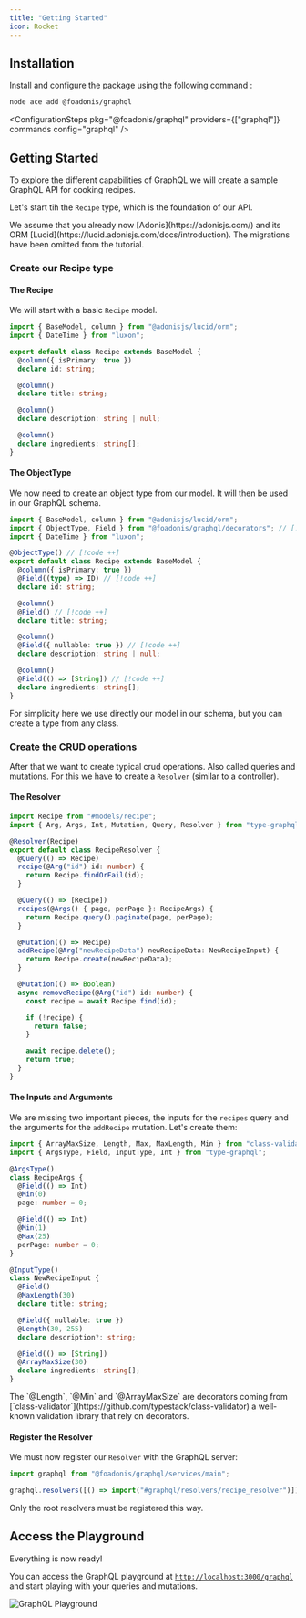 ```yaml
---
title: "Getting Started"
icon: Rocket
---
```


## Installation

Install and configure the package using the following command :

```sh
node ace add @foadonis/graphql
```

<ConfigurationSteps
  pkg="@foadonis/graphql"
  providers={["graphql"]}
  commands
  config="graphql"
/>

## Getting Started

To explore the different capabilities of GraphQL we will create a sample GraphQL API for cooking recipes.

Let's start tih the `Recipe` type, which is the foundation of our API.

<Callout type="warn">
  We assume that you already now [Adonis](https://adonisjs.com/) and its ORM
  [Lucid](https://lucid.adonisjs.com/docs/introduction). The migrations have
  been omitted from the tutorial.
</Callout>

### Create our Recipe type

#### The Recipe

We will start with a basic `Recipe` model.

```ts title="app/models/recipe.ts"
import { BaseModel, column } from "@adonisjs/lucid/orm";
import { DateTime } from "luxon";

export default class Recipe extends BaseModel {
  @column({ isPrimary: true })
  declare id: string;

  @column()
  declare title: string;

  @column()
  declare description: string | null;

  @column()
  declare ingredients: string[];
}
```

#### The ObjectType

We now need to create an object type from our model. It will then be used in our GraphQL schema.

```ts title="app/models/recipe.ts"
import { BaseModel, column } from "@adonisjs/lucid/orm";
import { ObjectType, Field } from "@foadonis/graphql/decorators"; // [!code ++]
import { DateTime } from "luxon";

@ObjectType() // [!code ++]
export default class Recipe extends BaseModel {
  @column({ isPrimary: true })
  @Field((type) => ID) // [!code ++]
  declare id: string;

  @column()
  @Field() // [!code ++]
  declare title: string;

  @column()
  @Field({ nullable: true }) // [!code ++]
  declare description: string | null;

  @column()
  @Field(() => [String]) // [!code ++]
  declare ingredients: string[];
}
```

<Callout>
  For simplicity here we use directly our model in our schema, but you can
  create a type from any class.
</Callout>

### Create the CRUD operations

After that we want to create typical crud operations. Also called queries and mutations. For this we have to create a `Resolver` (similar to a controller).

#### The Resolver

```ts title="app/graphql/recipe_resolver.ts"
import Recipe from "#models/recipe";
import { Arg, Args, Int, Mutation, Query, Resolver } from "type-graphql";

@Resolver(Recipe)
export default class RecipeResolver {
  @Query(() => Recipe)
  recipe(@Arg("id") id: number) {
    return Recipe.findOrFail(id);
  }

  @Query(() => [Recipe])
  recipes(@Args() { page, perPage }: RecipeArgs) {
    return Recipe.query().paginate(page, perPage);
  }

  @Mutation(() => Recipe)
  addRecipe(@Arg("newRecipeData") newRecipeData: NewRecipeInput) {
    return Recipe.create(newRecipeData);
  }

  @Mutation(() => Boolean)
  async removeRecipe(@Arg("id") id: number) {
    const recipe = await Recipe.find(id);

    if (!recipe) {
      return false;
    }

    await recipe.delete();
    return true;
  }
}
```

#### The Inputs and Arguments

We are missing two important pieces, the inputs for the `recipes` query and the arguments for the `addRecipe` mutation.
Let's create them:

```ts title="app/graphql/recipe_resolver.ts"
import { ArrayMaxSize, Length, Max, MaxLength, Min } from "class-validator";
import { ArgsType, Field, InputType, Int } from "type-graphql";

@ArgsType()
class RecipeArgs {
  @Field(() => Int)
  @Min(0)
  page: number = 0;

  @Field(() => Int)
  @Min(1)
  @Max(25)
  perPage: number = 0;
}

@InputType()
class NewRecipeInput {
  @Field()
  @MaxLength(30)
  declare title: string;

  @Field({ nullable: true })
  @Length(30, 255)
  declare description?: string;

  @Field(() => [String])
  @ArrayMaxSize(30)
  declare ingredients: string[];
}
```

<Callout>
  The `@Length`, `@Min` and `@ArrayMaxSize` are decorators coming from
  [`class-validator`](https://github.com/typestack/class-validator) a well-known
  validation library that rely on decorators.
</Callout>

#### Register the Resolver

We must now register our `Resolver` with the GraphQL server:

```ts title="start/graphql.ts"
import graphql from "@foadonis/graphql/services/main";

graphql.resolvers([() => import("#graphql/resolvers/recipe_resolver")]);
```

<Callout>Only the root resolvers must be registered this way.</Callout>

## Access the Playground

Everything is now ready!

You can access the GraphQL playground at [`http://localhost:3000/graphql`](http://localhost:3000/graphql) and start playing with your queries and mutations.

![GraphQL Playground](./assets/graphql-playground.png)

